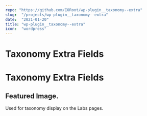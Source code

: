 ```yaml
---
repo: "https://github.com/IORoot/wp-plugin__taxonomy--extra"
slug:  "/projects/wp-plugin__taxonomy--extra"
date:  "2021-01-20"
title: "wp-plugin__taxonomy--extra"
icon:  "wordpress"
---
```


# Taxonomy Extra Fields
# Taxonomy Extra Fields

## Featured Image.

Used for taxonomy display on the Labs pages.
